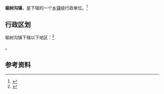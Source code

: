 {{中国乡级行政区|65/23/01/102/000}}

'''榆树沟镇'''，是{{PRC admin/fullname|65/23/01/102/000|3}}下辖的一个[[乡镇|乡镇]]级行政单位。<ref>{{PRC admin/ref sgc|{{PRC admin/parent|65/23/01/102/000}}}}</ref>

== 行政区划 ==

榆树沟镇下辖以下地区：<ref>{{PRC admin/ref sgc|65/23/01/102/000}}</ref>

{{PRC admin/children|65/23/01/102/000}}。

== 参考资料 ==

{{reflist}}

{{行政区划小作品}}
{{PRC admin/navcat|65/23/01/102/000}}